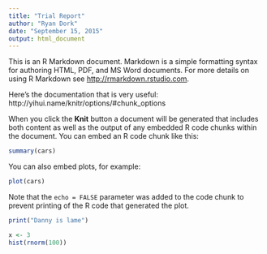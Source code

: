 ```yaml
---
title: "Trial Report"
author: "Ryan Dork"
date: "September 15, 2015"
output: html_document
---
```


This is an R Markdown document. Markdown is a simple formatting syntax for authoring HTML, PDF, and MS Word documents. For more details on using R Markdown see <http://rmarkdown.rstudio.com>.

Here's the documentation that is very useful: http://yihui.name/knitr/options/#chunk_options

When you click the **Knit** button a document will be generated that includes both content as well as the output of any embedded R code chunks within the document. You can embed an R code chunk like this:

```r
summary(cars)
```

You can also embed plots, for example:

```r
plot(cars)
```

Note that the `echo = FALSE` parameter was added to the code chunk to prevent printing of the R code that generated the plot.

<!-- shows the r code without results -->
```r
print("Danny is lame")

```

<!-- shows the neither results nor code-->
```r
x <- 3
hist(rnorm(100))

```
